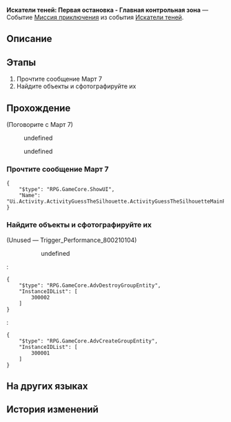 {{Дополнить|Диалоги.}}
{{Миссия Инфобокс
|id              = 8002101
|Название        = 
|Изображение     = Миссия Освоения Искатели теней Первая остановка - Главная контрольная зона.png
|Тип             = Миссия приключения
|События         = Искатели теней
|Глава           = 
|Условия         = 
* Достигните [[Уровень Освоения|Уровня Освоения]] 21
* Завершена [[Миссия приключения]] ''[[Искатели теней: Практика фотографа]]''
|Персонажи       = Аста; Март 7; Первопроходец
|СтартЛокация    = Спальный вагон
|Мир             = Звёздный экспресс
|Локации         = Спальный вагон
|Предыдущая      = Искатели теней: Практика фотографа
|Следующая       = Искатели теней: Вторая остановка - Зона хранения
|Награды         = Звёздный нефрит*70; Путеводитель путешественника*4; Lifeless Blade*3; Кредиты*40 000
}}
'''Искатели теней: Первая остановка - Главная контрольная зона''' — Событие [[Миссия приключения]] из события [[Искатели теней]].

==Описание==
{{Описание|<!--официальное описание из Перекрёстка судеб-->}}

==Этапы==
# Прочтите сообщение Март 7
# Найдите объекты и сфотографируйте их

==Прохождение==
{{Дополнить}}


;(Поговорите с Март 7)
<!--Unknown TalkSentence: 800210308-->
:{{Диалог|Стрелка}} undefined
:<!--Unknown TalkSentence: 800210133-->
:{{Диалог|Выход}} undefined
<!--Unknown TalkSentence: 800210134-->
{{Диалог Конец}}

===Прочтите сообщение Март 7===
{{Описание миссии|локация=Главная контрольная зона|Затемнённый объект на фотографии кажется знакомым. Наверняка это что-то из Главной контрольной зоны...}}
{{Диалог Начало}}
<pre>{
	"$type": "RPG.GameCore.ShowUI",
	"Name": "Ui.Activity.ActivityGuessTheSilhouette.ActivityGuessTheSilhouetteMainPage"
}</pre>
{{Диалог Конец}}

===Найдите объекты и сфотографируйте их===
{{Диалог Начало}}


;(Unused &mdash; Trigger_Performance_800210104)
:{{Чёрный экран|undefined}}
:<!--Unknown TalkSentence: 800210151-->
::{{Диалог|Стрелка}} undefined
:<!--Unknown TalkSentence: 800210153-->
::{{Чёрный экран|undefined}}
:<pre>{
	"$type": "RPG.GameCore.AdvDestroyGroupEntity",
	"InstanceIDList": [
		300002
	]
}</pre>
:<pre>{
	"$type": "RPG.GameCore.AdvCreateGroupEntity",
	"InstanceIDList": [
		300001
	]
}</pre>
{{Диалог Конец}}

==На других языках==
{{На других языках
|en   = Stellar Shadowseeker: 1st Stop, Master Control Zone
|zhs  = 星旅寻影•第一站•主控舱段
|zht  = 星旅尋影•第一站•主控艙段
|ja   = 星々の影を探して・1駅目・主制御部分
|ko   = 그림자를 찾는 별의 여정•첫 번째 역•메인 컨트롤 캐빈
|es   = Fotografías estelares, 1.ª parada: zona de mando principal
|fr   = Sur la piste des ombres des étoiles&nbsp;: 1ᵉʳ arrêt, Zone de contrôle principale
|ru   = Искатели теней: Первая остановка - Главная контрольная зона
|th   = ท่องดาราเฟ้นเงา: สถานีที่ 1 - Master Control Zone
|vi   = Tìm Ảnh Hành Trình Sao: Trạm Thứ 1, Khoang Điều Khiển Chính
|de   = Stellarer Schattensucher: Erster Halt – Hauptkontrollzone
|id   = Penjelajah Bayangan Bintang: Perhentian 1 - Master Control Zone
|pt   = Sombrio Estelar: 1ª Parada, Zona de Controle Principal
}}

==История изменений==
{{История изменений|2.7}}
